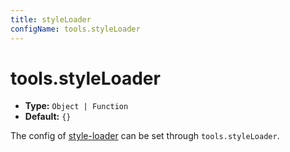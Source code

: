 ```yaml
---
title: styleLoader
configName: tools.styleLoader
---
```


# tools.styleLoader

- **Type:** `Object | Function`
- **Default:** `{}`

The config of [style-loader](https://github.com/webpack-contrib/style-loader) can be set through `tools.styleLoader`.


<RsbuildConfig />
